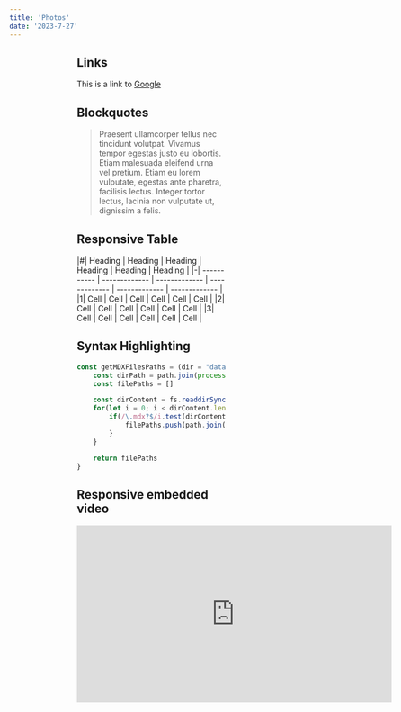 ```yaml
---
title: 'Photos'
date: '2023-7-27'
---
```


<Figure src="https://ik.imagekit.io/nextjs23/micca/andrey-k-FoDtZddTt0k-unsplash.jpg?ik-sdk-version=javascript-1.4.3&updatedAt=1671204106440" alt="an image with the same width as the container" caption="100% of the container" />

<Figure src="https://ik.imagekit.io/nextjs23/micca/bogdan-shcheglovitov-KPZ2lnqEpYg-unsplash.jpg?ik-sdk-version=javascript-1.4.3&updatedAt=1671203822008" alt="an image that is wider than the container" caption="Wider than the container" size="wide" />

<Figure src="https://ik.imagekit.io/nextjs23/micca/cheng-feng-Tu_lH5CFFZw-unsplash.jpg?ik-sdk-version=javascript-1.4.3&updatedAt=1671204096583" alt="an image with full screen width" caption="Full Screen width" size="full" />

## Links
This is a link to [Google](https://www.google.com/)



## Blockquotes

> Praesent ullamcorper tellus nec tincidunt volutpat. Vivamus tempor egestas justo eu lobortis. Etiam malesuada eleifend urna vel pretium. Etiam eu lorem vulputate, egestas ante pharetra, facilisis lectus. Integer tortor lectus, lacinia non vulputate ut, dignissim a felis.


## Responsive Table
<div className="responsive-table">
|#| Heading		| Heading		| Heading		| Heading		| Heading		| Heading		|
|-| ----------- | ------------- | ------------- | ------------- | ------------- | ------------- |
|1| Cell		| Cell			| Cell			| Cell			| Cell			| Cell			|
|2| Cell		| Cell			| Cell			| Cell			| Cell			| Cell			|
|3| Cell		| Cell			| Cell			| Cell			| Cell			| Cell			|
</div>

## Syntax Highlighting
```js
const getMDXFilesPaths = (dir = "data/posts") => {
	const dirPath = path.join(process.cwd(), dir)
	const filePaths = []

	const dirContent = fs.readdirSync(dirPath)
	for(let i = 0; i < dirContent.length; i++){
		if(/\.mdx?$/i.test(dirContent[i])){
			filePaths.push(path.join(dirPath, dirContent[i]))
		}
	}

	return filePaths
}
```


## Responsive embedded video
<div className="responsive-16-9-iframe">
	<iframe width="560" height="315" src="https://www.youtube.com/embed/U3ASj1L6_sY" title="YouTube video player" frameBorder="0" allow="accelerometer; autoplay; clipboard-write; encrypted-media; gyroscope; picture-in-picture" allowFullScreen></iframe>
</div>